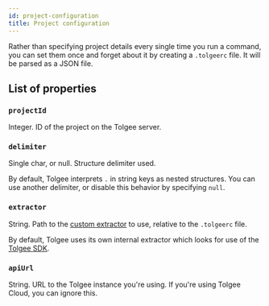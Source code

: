 ```yaml
---
id: project-configuration
title: Project configuration
---
```



<Experimental/>

Rather than specifying project details every single time you run a command, you can set them once and forget about it
by creating a `.tolgeerc` file. It will be parsed as a JSON file.

## List of properties
### `projectId`
Integer. ID of the project on the Tolgee server.

### `delimiter`
Single char, or null. Structure delimiter used.

By default, Tolgee interprets `.` in string keys as nested structures. You can use another delimiter, or disable this
behavior by specifying `null`.

### `extractor`
String. Path to the [custom extractor](/tolgee-cli/extraction/syncing-strings) to use, relative to the `.tolgeerc`
file.

By default, Tolgee uses its own internal extractor which looks for use of the [Tolgee SDK](/js-sdk).

### `apiUrl`
String. URL to the Tolgee instance you're using. If you're using Tolgee Cloud, you can ignore this.
